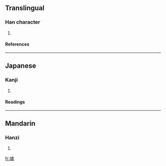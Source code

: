 ==Translingual==
===Han character===
{{Han char|rn=32|rad=土|as=13|sn=16|four=4113<sub>2</sub>|canj=土卜心人 (GYPO)}}
# {{defn|Han|sort=土13}}
====References====
{{Han ref|kx=0240.280|dkj=05532|hdz=10491.060|uh=58C9|ud=22729|bh=E94B|bd=59723}}
----
==Japanese==
===Kanji===
{{ja-kanji|grade=|rs=土13}}
# {{defn|Japanese}} 
====Readings====
{{ja-readings|on=[[きょ]] (kyo)|kun=}}
----
==Mandarin==
===Hanzi===
{{cmn-hanzi|pin=[[jù]] (ju4)|wg=chü<sup>4</sup>}}
# {{defn|Mandarin}}

[[fr:壉]]